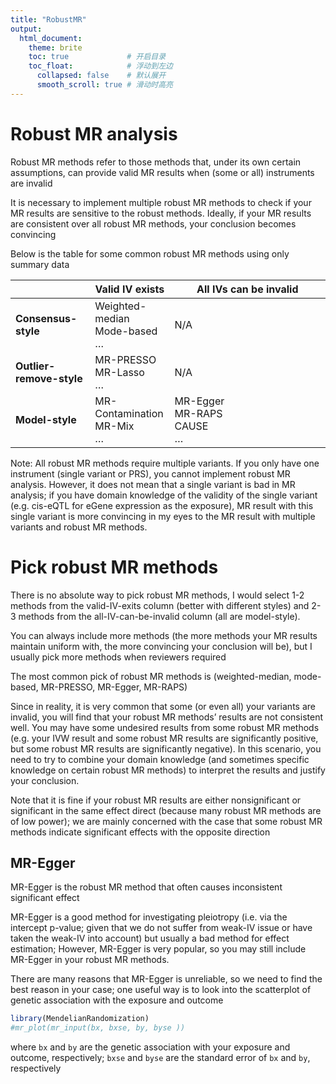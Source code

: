 ```yaml
---
title: "RobustMR"
output: 
  html_document:
    theme: brite
    toc: true             # 开启目录
    toc_float:            # 浮动到左边
      collapsed: false    # 默认展开
      smooth_scroll: true # 滑动时高亮
---
```


# Robust MR analysis

Robust MR methods refer to those methods that, under its own certain assumptions, can provide valid MR results when (some or all) instruments are invalid

It is necessary to implement multiple robust MR methods to check if your MR results are sensitive to the robust methods. Ideally, if your MR results are consistent over all robust MR methods, your conclusion becomes convincing

Below is the table for some common robust MR methods using only summary data

|                          | Valid IV exists                         | All IVs can be invalid                 |
|------------------|------------------|-----------------------------------|
| **Consensus-style**      | Weighted-median <br> Mode-based <br>... | N/A                                    |
| **Outlier-remove-style** | MR-PRESSO<br> MR-Lasso<br> ...          | N/A                                    |
| **Model-style**          | MR-Contamination<br> MR-Mix<br> ...     | MR-Egger<br> MR-RAPS<br> CAUSE<br> ... |

Note: All robust MR methods require multiple variants. If you only have one instrument (single variant or PRS), you cannot implement robust MR analysis. However, it does not mean that a single variant is bad in MR analysis; if you have domain knowledge of the validity of the single variant (e.g. cis-eQTL for eGene expression as the exposure), MR result with this single variant is more convincing in my eyes to the MR result with multiple variants and robust MR methods.


# Pick robust MR methods
There is no absolute way to pick robust MR methods, I would select 1-2 methods from the valid-IV-exits column (better with different styles) and 2-3 methods from the all-IV-can-be-invalid column (all are model-style).

You can always include more methods (the more methods your MR results maintain uniform with, the more convincing your conclusion will be), but I usually pick more methods when reviewers required

The most common pick of robust MR methods is (weighted-median, mode-based, MR-PRESSO, MR-Egger, MR-RAPS)

Since in reality, it is very common that some (or even all) your variants are invalid, you will find that your robust MR methods' results are not consistent well. You may have some undesired results from some robust MR methods (e.g. your IVW result and some robust MR results are significantly positive, but some robust MR results are significantly negative). In this scenario, you need to try to combine your domain knowledge (and sometimes specific knowledge on certain robust MR methods) to interpret the results and justify your conclusion.

Note that it is fine if your robust MR results are either nonsignificant or significant in the same effect direct (because many robust MR methods are of low power); we are mainly concerned with the case that some robust MR methods indicate significant effects with the opposite direction

## MR-Egger

MR-Egger is the robust MR method that often causes inconsistent significant effect

MR-Egger is a good method for investigating pleiotropy (i.e. via the intercept p-value; given that we do not suffer from weak-IV issue or have taken the weak-IV into account) but usually a bad method for effect estimation; However, MR-Egger is very popular, so you may still include MR-Egger in your robust MR methods.

There are many reasons that MR-Egger is unreliable, so we need to find the best reason in your case; one useful way is to look into the scatterplot of genetic association with the exposure and outcome

```r
library(MendelianRandomization) 
#mr_plot(mr_input(bx, bxse, by, byse ))
```

where `bx` and `by` are the genetic association with your exposure and outcome, respectively; `bxse` and `byse` are the standard error of `bx` and `by`, respectively
